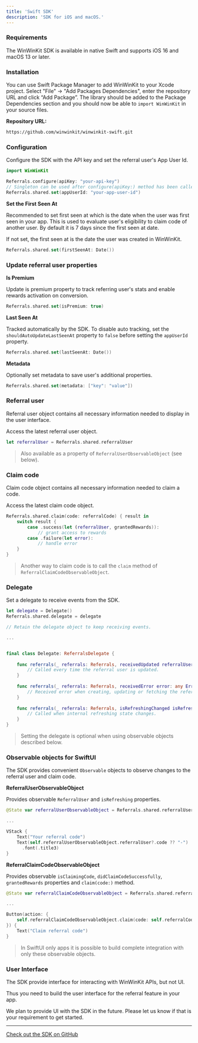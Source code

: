```yaml
---
title: 'Swift SDK'
description: 'SDK for iOS and macOS.'
---
```


### Requirements

The WinWinKit SDK is available in native Swift and supports iOS 16 and macOS 13 or later. 

### Installation

You can use Swift Package Manager to add WinWinKit to your Xcode project. 
Select "File" -> "Add Packages Dependencies", enter the repository URL and click “Add Package”. 
The library should be added to the Package Dependencies section and you should now be able to `import WinWinKit` in your source files.

**Repository URL:**

```bash
https://github.com/winwinkit/winwinkit-swift.git
```

### Configuration

Configure the SDK with the API key and set the referral user's App User Id.

```swift
import WinWinKit

Referrals.configure(apiKey: "your-api-key")
// Singleton can be used after configure(apiKey:) method has been called.
Referrals.shared.set(appUserId: "your-app-user-id")
```

**Set the First Seen At**

Recommended to set first seen at which is the date when the user was first seen in your app.
This is used to evaluate user's eligibility to claim code of another user. By default it is 7 days since the first seen at date. 

If not set, the first seen at is the date the user was created in WinWinKit.

```swift
Referrals.shared.set(firstSeenAt: Date())
```

### Update referral user properties

**Is Premium**

Update is premium property to track referring user's stats and enable rewards activation on conversion.

```swift
Referrals.shared.set(isPremium: true)
```

**Last Seen At**

Tracked automatically by the SDK. To disable auto tracking, set the `shouldAutoUpdateLastSeenAt` property to `false` before setting the `appUserId` property.

```swift
Referrals.shared.set(lastSeenAt: Date())
```

**Metadata**

Optionally set metadata to save user's additional properties.

```swift
Referrals.shared.set(metadata: ["key": "value"])
```

### Referral user

Referral user object contains all necessary information needed to display in the user interface.

Access the latest referral user object.

```swift
let referralUser = Referrals.shared.referralUser
```

> Also available as a property of `ReferralUserObservableObject` (see below).

### Claim code

Claim code object contains all necessary information needed to claim a code.

Access the latest claim code object.

```swift
Referrals.shared.claim(code: referralCode) { result in
    switch result {
        case .success(let (referralUser, grantedRewards)):
            // grant access to rewards
        case .failure(let error):
            // handle error
    }
}
```

> Another way to claim code is to call the `claim` method of `ReferralClaimCodeObservableObject`.

### Delegate

Set a delegate to receive events from the SDK.

```swift
let delegate = Delegate()
Referrals.shared.delegate = delegate

// Retain the delegate object to keep receiving events.

...


final class Delegate: ReferralsDelegate {
    
    func referrals(_ referrals: Referrals, receivedUpdated referralUser: ReferralUser?) {
        // Called every time the referral user is updated.
    }
    
    func referrals(_ referrals: Referrals, receivedError error: any Error) {
        // Received error when creating, updating or fetching the referral user.
    }
    
    func referrals(_ referrals: Referrals, isRefreshingChanged isRefreshing: Bool) {
        // Called when internal refreshing state changes.
    }
}

```

> Setting the delegate is optional when using observable objects described below.

### Observable objects for SwiftUI

The SDK provides convenient `Observable` objects to observe changes to the referral user and claim code. 

**ReferralUserObservableObject**

Provides observable `ReferralUser` and `isRefreshing` properties.

```swift
@State var referralUserObservableObject = Referrals.shared.referralUserObservableObject

...

VStack {
    Text("Your referral code")
    Text(self.referralUserObservableObject.referralUser?.code ?? "-")
      .font(.title3)
}
```

**ReferralClaimCodeObservableObject**

Provides observable `isClaimingCode`, `didClaimCodeSuccessfully`, `grantedRewards` properties and `claim(code:)` method.

```swift
@State var referralClaimCodeObservableObject = Referrals.shared.referralClaimCodeObservableObject

...

Button(action: {
    self.referralClaimCodeObservableObject.claim(code: self.referralCode)
}) {
    Text("Claim referral code")
}
```
> In SwiftUI only apps it is possible to build complete integration with only these observable objects.


### User Interface

The SDK provide interface for interacting with WinWinKit APIs, but not UI.

Thus you need to build the user interface for the referral feature in your app.

We plan to provide UI with the SDK in the future. Please let us know if that is your requirement to get started.

---

[Check out the SDK on GitHub](https://github.com/winwinkit/winwinkit-swift)
